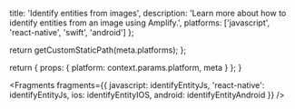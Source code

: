 
  title: 'Identify entities from images',
  description:
    'Learn more about how to identify entities from an image using Amplify.',
  platforms: ['javascript', 'react-native', 'swift', 'android']
};

  return getCustomStaticPath(meta.platforms);
};

  return {
    props: {
      platform: context.params.platform,
      meta
    }
  };
}


<Fragments
  fragments={{
    javascript: identifyEntityJs,
    'react-native': identifyEntityJs,
    ios: identifyEntityIOS,
    android: identifyEntityAndroid
  }}
/>
